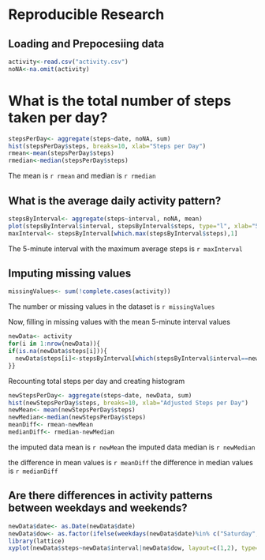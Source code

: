 Reproducible Research
=====================

## Loading and Prepocesiing data

```r
activity<-read.csv("activity.csv")
noNA<-na.omit(activity)
```

# What is the total number of steps taken per day?

```r
stepsPerDay<- aggregate(steps~date, noNA, sum)
hist(stepsPerDay$steps, breaks=10, xlab="Steps per Day")
rmean<-mean(stepsPerDay$steps)
rmedian<-median(stepsPerDay$steps)
```

The mean is `r rmean` and median is `r rmedian`

## What is the average daily activity pattern?

```r
stepsByInterval<- aggregate(steps~interval, noNA, mean)
plot(stepsByInterval$interval, stepsByInterval$steps, type="l", xlab="5 minute Interval", ylab="Average number of steps")
maxInterval<- stepsByInterval[which.max(stepsByInterval$steps),1]
```

The 5-minute interval with the maximum average steps is `r maxInterval`

## Imputing missing values

```r
missingValues<- sum(!complete.cases(activity))
```

The number or missing values in the dataset is `r missingValues`

Now, filling in missing values with the mean 5-minute interval values
```r
newData<- activity
for(i in 1:nrow(newData)){
if(is.na(newData$steps[i])){
  newData$steps[i]<-stepsByInterval[which(stepsByInterval$interval==newData$interval[i]),]$steps
}}
```

Recounting total steps per day and creating histogram

```r
newStepsPerDay<- aggregate(steps~date, newData, sum)
hist(newStepsPerDay$steps, breaks=10, xlab="Adjusted Steps per Day")
newMean<- mean(newStepsPerDay$steps)
newMedian<-median(newStepsPerDay$steps)
meanDiff<- rmean-newMean
medianDiff<- rmedian-newMedian
```

the imputed data mean is `r newMean`
the imputed data median is `r newMedian`

the difference in mean values is `r meanDiff`
the difference in median values is `r medianDiff`

## Are there differences in activity patterns between weekdays and weekends?

```r
newData$date<- as.Date(newData$date)
newData$dow<- as.factor(ifelse(weekdays(newData$date)%in% c("Saturday","Sunday"), "weekend", "weekday"))
library(lattice)
xyplot(newData$steps~newData$interval|newData$dow, layout=c(1,2), type="l", xlab="Interval", ylab="Steps")
```

